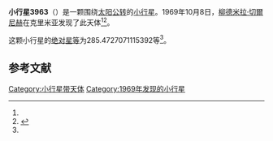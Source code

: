 {{Infobox planet
| bgcolour = #FFFFC0
| name = 3963 Paradzhanov
| symbol = 
| image = 
| caption = 
| discovery = yes
| discovery_ref = 
| discoverer = [[柳德米拉·切爾尼赫|柳德米拉·切爾尼赫]]
| discovery_site = [[克里米亚|克里米亚]] 
| discovered = 1969年10月8日
| designations = yes
| mp_name = 
| named_after = 
| alt_names = 1969 TP2/ 1979 HS3 / 1984 QR1
| mp_category = [[主带小行星|主带小行星]]
| orbit_ref = <ref name="a">[http://ssd.jpl.nasa.gov/sbdb.cgi?sstr=3963 3963 Paradzhanov] {{Wayback|url=http://ssd.jpl.nasa.gov/sbdb.cgi?sstr=3963 |date=20200918004647 }}，小行星數據庫瀏覽器（JPL Small-Body Database Browser）－[[美国国家航空航天局|美国国家航空航天局]]喷气推进实验室</ref>
| epoch = 2456400.5 (2013年4月18日更新)
| aphelion = {{convert|2.918680258433459|AU|km|3|abbr=on|lk=out}}
| perihelion = {{convert|1.958883176625059|AU|km|3|abbr=on}}
| semimajor = {{convert|2.438781717529259|AU|km|3|abbr=on}}
| eccentricity = 0.19677798
| period = 1391.098309 [[日|日]]<br />3.81[[儒略年|儒略年]]
| avg_speed = 
| inclination = 3.276494987550139
| asc_node = 109.8106755178004
| mean_anomaly = 
| arg_peri = 285.4727071115392
| satellites = 
| physical_characteristics = yes
| dimensions = 
| mass = 
| density = 
| surface_grav = 
| escape_velocity = 
| sidereal_day = 
| axial_tilt = 
| pole_ecliptic_lat = 
| pole_ecliptic_lon = 
| albedo = 
| temperatures= 
| temp_name1 = 
| mean_temp_1 = 
| max_temp_1 = 
| temp_name2 = 
| max_temp_2 = 
| spectral_type = 
| abs_magnitude = 285.4727071115392
}}

'''小行星3963'''（{{lang-en|3963 Paradzhanov}}）是一颗围绕[[太阳|太阳]][[公转|公转]]的[[小行星|小行星]]。1969年10月8日，[[柳德米拉·切爾尼赫|柳德米拉·切爾尼赫]]在克里米亚发现了此天体<ref name="a" /><ref>{{cite news|title=小行星列表|url=http://cfa-www.harvard.edu/iau/lists/NumberedMPs.txt|accessdate=2013-07-08|newspaper=哈佛大学|archive-date=2008-05-17|archive-url=https://web.archive.org/web/20080517010638/http://cfa-www.harvard.edu/iau/lists/NumberedMPs.txt|dead-url=no}}</ref>。

这颗小行星的[[绝对星等|绝对星等]]为285.4727071115392等<ref name="a" />。

==参考文献==
{{reflist}}
{{Minor Planet Number|[[小行星3962|小行星3962]]|[[小行星3964|小行星3964]]}}

{{小天体}}

[[Category:小行星带天体|Category:小行星带天体]]
[[Category:1969年发现的小行星|Category:1969年发现的小行星]]

{{asteroid-stub}}
